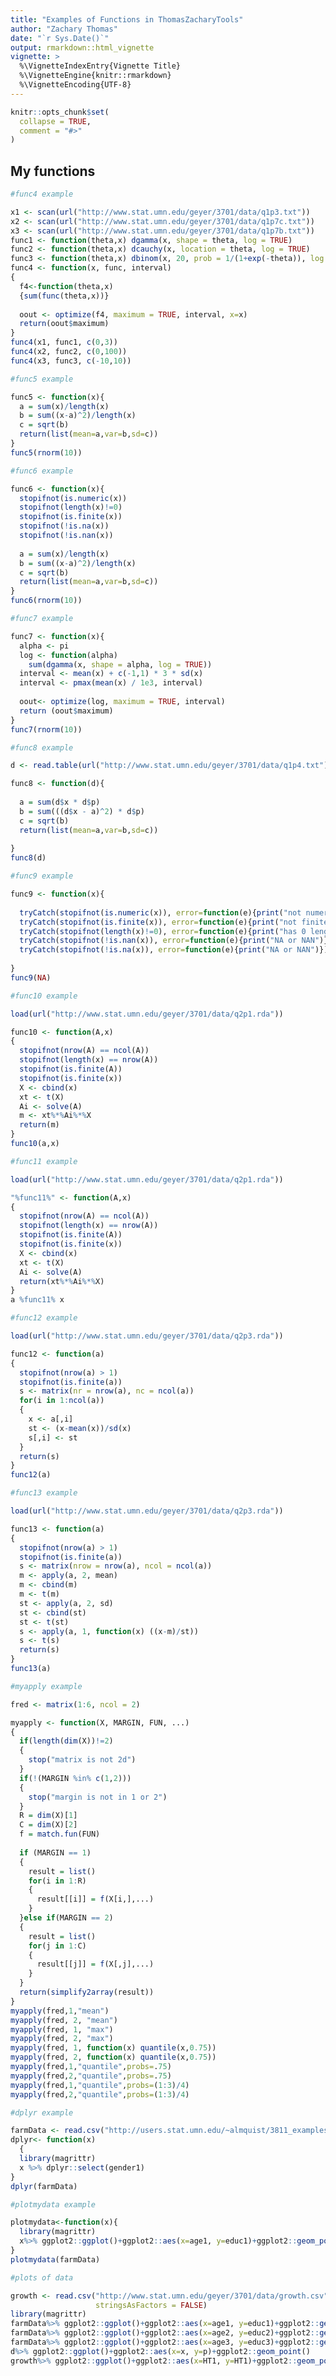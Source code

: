 ```yaml
---
title: "Examples of Functions in ThomasZacharyTools"
author: "Zachary Thomas"
date: "`r Sys.Date()`"
output: rmarkdown::html_vignette
vignette: >
  %\VignetteIndexEntry{Vignette Title}
  %\VignetteEngine{knitr::rmarkdown}
  %\VignetteEncoding{UTF-8}
---
```


```r
knitr::opts_chunk$set(
  collapse = TRUE,
  comment = "#>"
)
```


## My functions




```r
#func4 example

x1 <- scan(url("http://www.stat.umn.edu/geyer/3701/data/q1p3.txt"))
x2 <- scan(url("http://www.stat.umn.edu/geyer/3701/data/q1p7c.txt"))
x3 <- scan(url("http://www.stat.umn.edu/geyer/3701/data/q1p7b.txt"))
func1 <- function(theta,x) dgamma(x, shape = theta, log = TRUE)
func2 <- function(theta,x) dcauchy(x, location = theta, log = TRUE)
func3 <- function(theta,x) dbinom(x, 20, prob = 1/(1+exp(-theta)), log = TRUE)
func4 <- function(x, func, interval)
{
  f4<-function(theta,x) 
  {sum(func(theta,x))}
  
  oout <- optimize(f4, maximum = TRUE, interval, x=x)
  return(oout$maximum)
}
func4(x1, func1, c(0,3))
func4(x2, func2, c(0,100))
func4(x3, func3, c(-10,10))  

```


```r
#func5 example

func5 <- function(x){
  a = sum(x)/length(x)
  b = sum((x-a)^2)/length(x)
  c = sqrt(b)
  return(list(mean=a,var=b,sd=c))
}
func5(rnorm(10))
```

```r
#func6 example

func6 <- function(x){
  stopifnot(is.numeric(x))
  stopifnot(length(x)!=0)
  stopifnot(is.finite(x))
  stopifnot(!is.na(x))
  stopifnot(!is.nan(x))
  
  a = sum(x)/length(x)
  b = sum((x-a)^2)/length(x)
  c = sqrt(b)
  return(list(mean=a,var=b,sd=c))
}
func6(rnorm(10))
```


```r
#func7 example

func7 <- function(x){
  alpha <- pi
  log <- function(alpha)
    sum(dgamma(x, shape = alpha, log = TRUE))
  interval <- mean(x) + c(-1,1) * 3 * sd(x)
  interval <- pmax(mean(x) / 1e3, interval)
  
  oout<- optimize(log, maximum = TRUE, interval)
  return (oout$maximum)
}
func7(rnorm(10))
```

```r
#func8 example

d <- read.table(url("http://www.stat.umn.edu/geyer/3701/data/q1p4.txt"),header = TRUE)

func8 <- function(d){
  
  a = sum(d$x * d$p)
  b = sum(((d$x - a)^2) * d$p)
  c = sqrt(b)
  return(list(mean=a,var=b,sd=c))
  
}
func8(d)
```

```r
#func9 example

func9 <- function(x){
  
  tryCatch(stopifnot(is.numeric(x)), error=function(e){print("not numeric")})
  tryCatch(stopifnot(is.finite(x)), error=function(e){print("not finite")})
  tryCatch(stopifnot(length(x)!=0), error=function(e){print("has 0 length")})
  tryCatch(stopifnot(!is.nan(x)), error=function(e){print("NA or NAN")})
  tryCatch(stopifnot(!is.na(x)), error=function(e){print("NA or NAN")})
  
}
func9(NA)
```

```r
#func10 example

load(url("http://www.stat.umn.edu/geyer/3701/data/q2p1.rda"))

func10 <- function(A,x)
{
  stopifnot(nrow(A) == ncol(A))
  stopifnot(length(x) == nrow(A))
  stopifnot(is.finite(A))
  stopifnot(is.finite(x))
  X <- cbind(x)
  xt <- t(X)
  Ai <- solve(A)
  m <- xt%*%Ai%*%X
  return(m)
}
func10(a,x)
```

```r
#func11 example

load(url("http://www.stat.umn.edu/geyer/3701/data/q2p1.rda"))

"%func11%" <- function(A,x)
{
  stopifnot(nrow(A) == ncol(A))
  stopifnot(length(x) == nrow(A))
  stopifnot(is.finite(A))
  stopifnot(is.finite(x))
  X <- cbind(x)
  xt <- t(X)
  Ai <- solve(A)
  return(xt%*%Ai%*%X)
}
a %func11% x
```

```r
#func12 example

load(url("http://www.stat.umn.edu/geyer/3701/data/q2p3.rda"))

func12 <- function(a)
{
  stopifnot(nrow(a) > 1)
  stopifnot(is.finite(a))
  s <- matrix(nr = nrow(a), nc = ncol(a))
  for(i in 1:ncol(a))
  {
    x <- a[,i]
    st <- (x-mean(x))/sd(x)
    s[,i] <- st
  }
  return(s)
}
func12(a)
```

```r
#func13 example

load(url("http://www.stat.umn.edu/geyer/3701/data/q2p3.rda"))

func13 <- function(a)
{
  stopifnot(nrow(a) > 1)
  stopifnot(is.finite(a))
  s <- matrix(nrow = nrow(a), ncol = ncol(a))
  m <- apply(a, 2, mean)
  m <- cbind(m)
  m <- t(m)
  st <- apply(a, 2, sd)
  st <- cbind(st)
  st <- t(st)
  s <- apply(a, 1, function(x) ((x-m)/st))
  s <- t(s)
  return(s)
}
func13(a)
```

```r
#myapply example

fred <- matrix(1:6, ncol = 2)

myapply <- function(X, MARGIN, FUN, ...)
{
  if(length(dim(X))!=2)
  {
    stop("matrix is not 2d")
  } 
  if(!(MARGIN %in% c(1,2)))
  {
    stop("margin is not in 1 or 2")
  }
  R = dim(X)[1]
  C = dim(X)[2]
  f = match.fun(FUN)
  
  if (MARGIN == 1)
  {
    result = list()
    for(i in 1:R)
    {
      result[[i]] = f(X[i,],...)
    }
  }else if(MARGIN == 2)
  {
    result = list()
    for(j in 1:C)
    {
      result[[j]] = f(X[,j],...)
    }
  }
  return(simplify2array(result))
}
myapply(fred,1,"mean")
myapply(fred, 2, "mean")
myapply(fred, 1, "max")
myapply(fred, 2, "max")
myapply(fred, 1, function(x) quantile(x,0.75))
myapply(fred, 2, function(x) quantile(x,0.75))
myapply(fred,1,"quantile",probs=.75)
myapply(fred,2,"quantile",probs=.75)
myapply(fred,1,"quantile",probs=(1:3)/4)
myapply(fred,2,"quantile",probs=(1:3)/4)
```

```r
#dplyr example

farmData <- read.csv("http://users.stat.umn.edu/~almquist/3811_examples/data.csv")
dplyr<- function(x)
  {
  library(magrittr)
  x %>% dplyr::select(gender1) 
}
dplyr(farmData)
```

```r
#plotmydata example

plotmydata<-function(x){
  library(magrittr)
  x%>% ggplot2::ggplot()+ggplot2::aes(x=age1, y=educ1)+ggplot2::geom_point()
}
plotmydata(farmData)
```

```r
#plots of data

growth <- read.csv("http://www.stat.umn.edu/geyer/3701/data/growth.csv",
                   stringsAsFactors = FALSE)
library(magrittr)
farmData%>% ggplot2::ggplot()+ggplot2::aes(x=age1, y=educ1)+ggplot2::geom_point()
farmData%>% ggplot2::ggplot()+ggplot2::aes(x=age2, y=educ2)+ggplot2::geom_point()
farmData%>% ggplot2::ggplot()+ggplot2::aes(x=age3, y=educ3)+ggplot2::geom_point()
d%>% ggplot2::ggplot()+ggplot2::aes(x=x, y=p)+ggplot2::geom_point()
growth%>% ggplot2::ggplot()+ggplot2::aes(x=HT1, y=HT1)+ggplot2::geom_point()
```